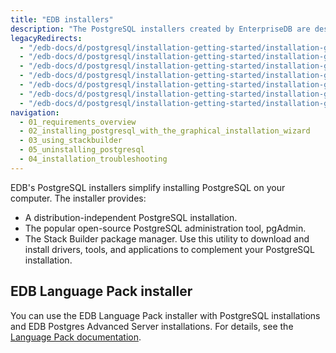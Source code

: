 ```yaml
---
title: "EDB installers"
description: "The PostgreSQL installers created by EnterpriseDB are designed to make it quick and simple to install PostgreSQL on your computer."
legacyRedirects:
  - "/edb-docs/d/postgresql/installation-getting-started/installation-guide/13.0/index.html"
  - "/edb-docs/d/postgresql/installation-getting-started/installation-guide-installers/11/toc.html"
  - "/edb-docs/d/postgresql/installation-getting-started/installation-guide-installers/12/index.html"
  - "/edb-docs/d/postgresql/installation-getting-started/installation-guide-installers/12/genindex.html"
  - "/edb-docs/d/postgresql/installation-getting-started/installation-guide-installers/9.5/toc.html"
  - "/edb-docs/d/postgresql/installation-getting-started/installation-guide-installers/9.6/toc.html"
  - "/edb-docs/d/postgresql/installation-getting-started/installation-guide-installers/10/toc.html"
navigation:
  - 01_requirements_overview
  - 02_installing_postgresql_with_the_graphical_installation_wizard
  - 03_using_stackbuilder
  - 05_uninstalling_postgresql
  - 04_installation_troubleshooting
---
```


EDB's PostgreSQL installers simplify installing PostgreSQL on your computer. The installer provides:

- A distribution-independent PostgreSQL installation.
- The popular open-source PostgreSQL administration tool, pgAdmin.
- The Stack Builder package manager. Use this utility to download and install drivers, tools, and applications to complement your PostgreSQL installation.

## EDB Language Pack installer

You can use the EDB Language Pack installer with PostgreSQL installations and EDB Postgres Advanced Server installations. For details, see the [Language Pack documentation](/language_pack/).
